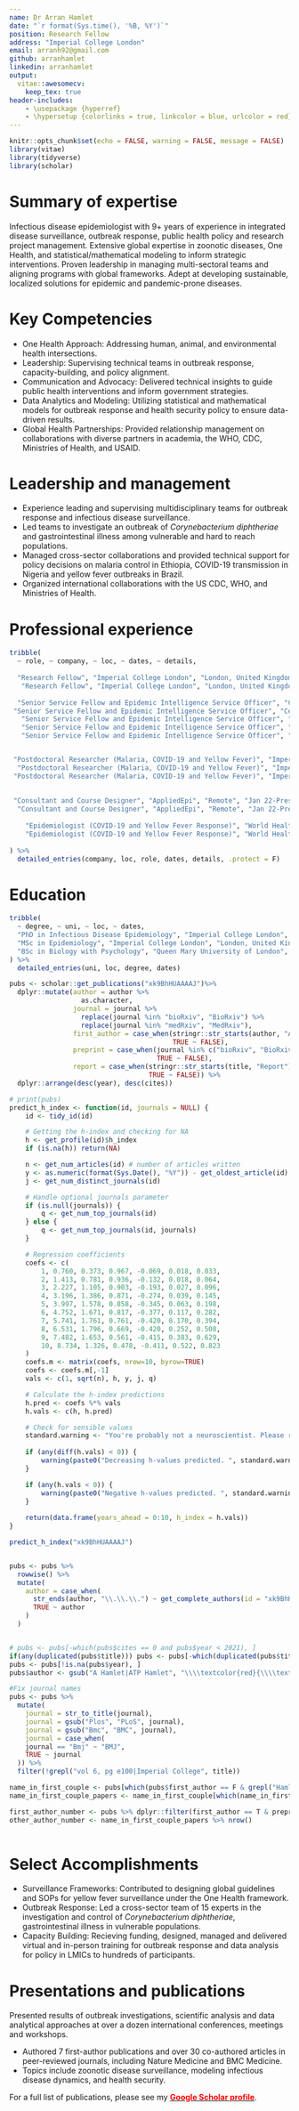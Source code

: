```yaml
---
name: Dr Arran Hamlet
date: "`r format(Sys.time(), '%B, %Y')`"
position: Research Fellow
address: "Imperial College London"
email: arranh92@gmail.com
github: arranhamlet
linkedin: arranhamlet
output: 
  vitae::awesomecv:
    keep_tex: true
header-includes:
    - \usepackage {hyperref}
    - \hypersetup {colorlinks = true, linkcolor = blue, urlcolor = red}
---
```


```r
knitr::opts_chunk$set(echo = FALSE, warning = FALSE, message = FALSE)
library(vitae)
library(tidyverse)
library(scholar)
```

# Summary of expertise

Infectious disease epidemiologist with 9+ years of experience in integrated disease surveillance, outbreak response, public health policy and research project management. Extensive global expertise in zoonotic diseases, One Health, and statistical/mathematical modeling to inform strategic interventions. Proven leadership in managing multi-sectoral teams and aligning programs with global frameworks. Adept at developing sustainable, localized solutions for epidemic and pandemic-prone diseases.

# Key Competencies

* One Health Approach: Addressing human, animal, and environmental health intersections.
* Leadership: Supervising technical teams in outbreak response, capacity-building, and policy alignment.
* Communication and Advocacy: Delivered technical insights to guide public health interventions and inform government strategies.
* Data Analytics and Modeling: Utilizing statistical and mathematical models for outbreak response and health security policy to ensure data-driven results.
* Global Health Partnerships: Provided relationship management on collaborations with diverse partners in academia, the WHO, CDC, Ministries of Health, and USAID.

# Leadership and management

* Experience leading and supervising multidisciplinary teams for outbreak response and infectious disease surveillance.
* Led teams to investigate an outbreak of *Corynebacterium diphtheriae* and gastrointestinal illness among vulnerable and hard to reach populations.
* Managed cross-sector collaborations and provided technical support for policy decisions on malaria control in Ethiopia, COVID-19 transmission in Nigeria and yellow fever outbreaks in Brazil.
* Organized international collaborations with the US CDC, WHO, and Ministries of Health.

# Professional experience
```r
tribble(
  ~ role, ~ company, ~ loc, ~ dates, ~ details,
  
  "Research Fellow", "Imperial College London", "London, United Kingdom", "Mar 25-present", "Developed mathematical models for the Jameel Institute’s Realtime Intelligent Support for Emergencies initiative to assess vaccine-preventable outbreak risks in conflict settings.",
   "Research Fellow", "Imperial College London", "London, United Kingdom", "Mar 25-present", "The project delivers critical data to help humanitarian organizations and policymakers prioritize aid in crisis settings.",
  
  "Senior Service Fellow and Epidemic Intelligence Service Officer", "Centers for Disease Control and Prevention", "Seattle, WA", "Jul 24-Feb 25 and Jul 22-Jun 24", "Provided technical assistance to US states and territories using CDC forecasting and data tools; coordinated collaborations with public health agencies in Canada and the European Union.",
 "Senior Service Fellow and Epidemic Intelligence Service Officer", "Centers for Disease Control and Prevention", "Seattle, WA", "Jul 24-Feb 25 and Jul 22-Jun 24", "Designed and carried out surveillance system evaluations for rabies, tuberculosis and long COVID prevalence. Emphasized innovative methods and alternative data systems to improve health security for Washington State's 8 million residents.",
   "Senior Service Fellow and Epidemic Intelligence Service Officer", "Centers for Disease Control and Prevention", "Seattle, WA", "Jul 24-Feb 25 and Jul 22-Jun 24", "Led and supervised outbreak investigations, including gastrointestinal illness, Corynebacterium diphtheriae and invasive Group A Streptococcus impacting hundreds of people.",
   "Senior Service Fellow and Epidemic Intelligence Service Officer", "Centers for Disease Control and Prevention", "Seattle, WA", "Jul 24-Feb 25 and Jul 22-Jun 24", "Designed SOPs and operational frameworks for disease surveillance, integrating with state and federal health policies and systems.",
   "Senior Service Fellow and Epidemic Intelligence Service Officer", "Centers for Disease Control and Prevention", "Seattle, WA", "Jul 24-Feb 25 and Jul 22-Jun 24", "Collaborated with dozens of CDC, state and local public health, and international partners to strengthen surveillance systems for priority diseases.",


 "Postdoctoral Researcher (Malaria, COVID-19 and Yellow Fever)", "Imperial College London", "London, United Kingdom", "Jan 20-Jun 22", "Directed epidemiological modeling for malaria, COVID-19, and yellow fever to guide policy recommendations for Ministries of Health in Brazil, Nigeria, Ethiopia, and global organizations such as the WHO, CDC and USAID.",
  "Postdoctoral Researcher (Malaria, COVID-19 and Yellow Fever)", "Imperial College London", "London, United Kingdom", "Jan 20-Jun 22", "Designed and impemented statistical and mathematical models to predict yellow fever spillover and the potential impact of invasive malaria vectors, published work in high-impact journals like Nature Communications and BMC Medicine.",
 "Postdoctoral Researcher (Malaria, COVID-19 and Yellow Fever)", "Imperial College London", "London, United Kingdom", "Jan 20-Jun 22", "Led development of tools for integrated vector control strategies for combatting malaria in Sub-Saharan Africa.",
 
 
 "Consultant and Course Designer", "AppliedEpi", "Remote", "Jan 22-Present", "Created and taught advanced training modules in data management and analytics for outbreak response, utilized by WHO, CDC, and Ministries of Health.",
  "Consultant and Course Designer", "AppliedEpi", "Remote", "Jan 22-Present", "Authored chapters on data analysis and epidemiology for field manuals used by public health practitioners.",
 
    "Epidemiologist (COVID-19 and Yellow Fever Response)", "World Health Organization", "Remote and Geneva, Switzerland", "Jan 15-Sep 15 and Jan 20-Apr 20", "Provided analytical support for IHR-aligned surveillance during the COVID-19 pandemic in LMICs.",
    "Epidemiologist (COVID-19 and Yellow Fever Response)", "World Health Organization", "Geneva, Switzerland", "Jan 15-Sep 15 and Jan 20-Apr 20", "Produced operational guidelines for outbreak response, with a focus on epidemiological drivers and transmission potential in Brazil, Angola and the Democratic Republic of the Congo."
 
) %>% 
  detailed_entries(company, loc, role, dates, details, .protect = F)
```

# Education

```r
tribble(
  ~ degree, ~ uni, ~ loc, ~ dates,
  "PhD in Infectious Disease Epidemiology", "Imperial College London", "London, United Kingdom", "Jan 17-Jan 20",
  "MSc in Epidemiology", "Imperial College London", "London, United Kingdom", "Oct 14-Oct 15",
  "BSc in Biology with Psychology", "Queen Mary University of London", "London, United Kingdom", "Sep 11-May 14"
) %>% 
  detailed_entries(uni, loc, degree, dates)
```

```r
pubs <- scholar::get_publications("xk9BhHUAAAAJ")%>%
  dplyr::mutate(author = author %>%
                  as.character,
                journal = journal %>%
                  replace(journal %in% "bioRxiv", "BioRxiv") %>%
                  replace(journal %in% "medRxiv", "MedRxiv"),
                first_author = case_when(stringr::str_starts(author, "A Hamlet|ATP Hamlet") ~ TRUE,
                                         TRUE ~ FALSE),
                preprint = case_when(journal %in% c("bioRxiv", "BioRxiv", "MedRxiv", "medRxiv", "") ~ TRUE,
                                     TRUE ~ FALSE),
                report = case_when(stringr::str_starts(title, "Report") ~ TRUE,
                                   TRUE ~ FALSE)) %>%
  dplyr::arrange(desc(year), desc(cites))

# print(pubs)
predict_h_index <- function(id, journals = NULL) {
    id <- tidy_id(id)

    # Getting the h-index and checking for NA
    h <- get_profile(id)$h_index
    if (is.na(h)) return(NA)

    n <- get_num_articles(id) # number of articles written
    y <- as.numeric(format(Sys.Date(), "%Y")) - get_oldest_article(id)
    j <- get_num_distinct_journals(id)

    # Handle optional journals parameter
    if (is.null(journals)) {
        q <- get_num_top_journals(id)
    } else {
        q <- get_num_top_journals(id, journals)
    }

    # Regression coefficients
    coefs <- c(
        1, 0.760, 0.373, 0.967, -0.069, 0.018, 0.033,
        2, 1.413, 0.781, 0.936, -0.132, 0.018, 0.064,
        3, 2.227, 1.105, 0.903, -0.193, 0.027, 0.096,
        4, 3.196, 1.386, 0.871, -0.274, 0.039, 0.145,
        5, 3.997, 1.578, 0.858, -0.345, 0.063, 0.198,
        6, 4.752, 1.671, 0.817, -0.377, 0.117, 0.282,
        7, 5.741, 1.761, 0.761, -0.420, 0.170, 0.394,
        8, 6.531, 1.796, 0.669, -0.420, 0.252, 0.508,
        9, 7.482, 1.653, 0.561, -0.415, 0.383, 0.629,
        10, 8.734, 1.326, 0.478, -0.411, 0.522, 0.823
    )
    coefs.m <- matrix(coefs, nrow=10, byrow=TRUE)
    coefs <- coefs.m[,-1]
    vals <- c(1, sqrt(n), h, y, j, q)

    # Calculate the h-index predictions
    h.pred <- coefs %*% vals
    h.vals <- c(h, h.pred)

    # Check for sensible values
    standard.warning <- "You're probably not a neuroscientist. Please read the documentation for information on the limitations of this function."
  
    if (any(diff(h.vals) < 0)) {
        warning(paste0("Decreasing h-values predicted. ", standard.warning))
    }

    if (any(h.vals < 0)) {
        warning(paste0("Negative h-values predicted. ", standard.warning))
    }
  
    return(data.frame(years_ahead = 0:10, h_index = h.vals))
}

predict_h_index("xk9BhHUAAAAJ")


pubs <- pubs %>%
  rowwise() %>%
  mutate(
    author = case_when(
      str_ends(author, "\\.\\.\\.") ~ get_complete_authors(id = "xk9BhHUAAAAJ", pubid = pubid),
      TRUE ~ author
    )
  )


# pubs <- pubs[-which(pubs$cites == 0 and pubs$year < 2021), ]
if(any(duplicated(pubs$title))) pubs <- pubs[-which(duplicated(pubs$title)), ]
pubs <- pubs[!is.na(pubs$year), ]
pubs$author <- gsub("A Hamlet|ATP Hamlet", "\\\\textcolor{red}{\\\\textbf{A Hamlet}} ", pubs$author)

#Fix journal names
pubs <- pubs %>%
  mutate(
    journal = str_to_title(journal),
    journal = gsub("Plos", "PLoS", journal),
    journal = gsub("Bmc", "BMC", journal),
    journal = case_when(
    journal == "Bmj" ~ "BMJ",
    TRUE ~ journal
  )) %>%
  filter(!grepl("vol 6, pg e100|Imperial College", title))

name_in_first_couple <- pubs[which(pubs$first_author == F & grepl("Hamlet", pubs$author)), ]
name_in_first_couple_papers <- name_in_first_couple[which(name_in_first_couple$report == F & name_in_first_couple$preprint == F), ]

first_author_number <- pubs %>% dplyr::filter(first_author == T & preprint == F) %>% nrow()
other_author_number <- name_in_first_couple_papers %>% nrow()
  
```

# Select Accomplishments

* Surveillance Frameworks: Contributed to designing global guidelines and SOPs for yellow fever surveillance under the One Health framework.
* Outbreak Response: Led a cross-sector team of 15 experts in the investigation and control of *Corynebacterium diphtheriae*, gastrointestinal illness in vulnerable populations.
* Capacity Building: Recieving funding, designed, managed and delivered virtual and in-person training for outbreak response and data analysis for policy in LMICs to hundreds of participants.

# Presentations and publications
Presented results of outbreak investigations, scientific analysis and data analytical approaches at over a dozen international conferences, meetings and workshops. 

* Authored 7 first-author publications and over 30 co-authored articles in peer-reviewed journals, including Nature Medicine and BMC Medicine.
* Topics include zoonotic disease surveillance, modeling infectious disease dynamics, and health security.

For a full list of publications, please see my [<span style="color: red">**Google Scholar profile**</span>](https://scholar.google.co.uk/citations?user=xk9BhHUAAAAJ&hl=en).



